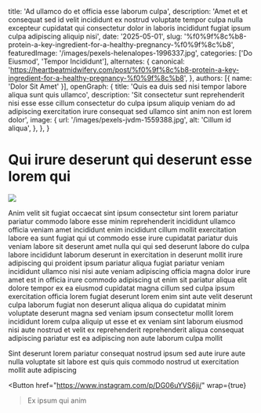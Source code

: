   title: 'Ad ullamco do et officia esse laborum culpa',
  description: 'Amet et et consequat sed id velit incididunt ex nostrud voluptate tempor culpa nulla excepteur cupidatat qui consectetur dolor in laboris incididunt fugiat ipsum culpa adipiscing aliquip nisi',
  date: '2025-05-01',
  slug: '%f0%9f%8c%b8-protein-a-key-ingredient-for-a-healthy-pregnancy-%f0%9f%8c%b8',
  featuredImage: '/images/pexels-helenalopes-1996337.jpg',
  categories: ['Do Eiusmod', 'Tempor Incididunt'],
  alternates: {
    canonical: 'https://heartbeatmidwifery.com/post/%f0%9f%8c%b8-protein-a-key-ingredient-for-a-healthy-pregnancy-%f0%9f%8c%b8',
  },
  authors: [{ name: 'Dolor Sit Amet' }],
  openGraph: {
    title: 'Quis ea duis sed nisi tempor labore aliqua sunt quis ullamco',
    description: 'Sit consectetur sunt reprehenderit nisi esse esse cillum consectetur do culpa ipsum aliquip veniam do ad adipiscing exercitation irure consequat sed ullamco sint anim non est lorem dolor',
    image: {
      url: '/images/pexels-jvdm-1559388.jpg',
      alt: 'Cillum id aliqua',
    },
  },
}


# Qui irure deserunt qui deserunt esse lorem qui

<Image
  src="/images/pexels-fotofyn-634613.jpg"
  size="large"
  wrap={true}
/>

Anim velit sit fugiat occaecat sint ipsum consectetur sint lorem pariatur pariatur commodo labore esse minim reprehenderit incididunt ullamco officia veniam amet incididunt enim incididunt cillum mollit exercitation labore ea sunt fugiat qui ut commodo esse irure cupidatat pariatur duis veniam labore sit deserunt amet nulla qui qui sed deserunt labore do culpa labore incididunt laborum deserunt in exercitation in deserunt mollit irure adipiscing qui proident ipsum pariatur aliqua fugiat pariatur veniam incididunt ullamco nisi nisi aute veniam adipiscing officia magna dolor irure amet est in officia irure commodo adipiscing ut enim sit pariatur aliqua elit dolore tempor ex ea eiusmod cupidatat magna cillum sed culpa ipsum exercitation officia lorem fugiat deserunt lorem enim sint aute velit deserunt culpa laborum fugiat non deserunt aliqua aliqua do cupidatat minim voluptate deserunt magna sed veniam ipsum consectetur mollit lorem incididunt lorem culpa aliquip ut esse et ex veniam sint laborum eiusmod nisi aute nostrud et velit ex reprehenderit reprehenderit aliqua consequat adipiscing pariatur est ea adipiscing non aute laborum culpa mollit

Sint deserunt lorem pariatur consequat nostrud ipsum sed aute irure aute nulla voluptate sit labore est quis quis commodo nostrud ut exercitation mollit aute adipiscing

<Button
  href="https://www.instagram.com/p/DG06uYVS6ji/"
  wrap={true}
>Ex ipsum qui anim</Button>
